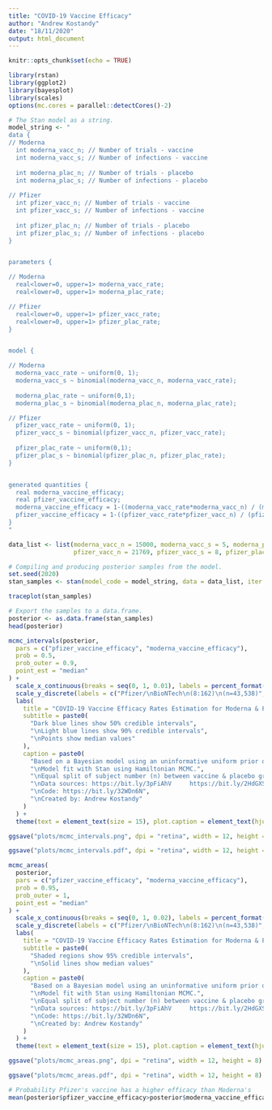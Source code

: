 ```yaml
---
title: "COVID-19 Vaccine Efficacy"
author: "Andrew Kostandy"
date: "18/11/2020"
output: html_document
---
```


```r
knitr::opts_chunk$set(echo = TRUE)
```

```r
library(rstan)
library(ggplot2)
library(bayesplot)
library(scales)
options(mc.cores = parallel::detectCores()-2)
```

```r
# The Stan model as a string.
model_string <- "
data {
// Moderna
  int moderna_vacc_n; // Number of trials - vaccine
  int moderna_vacc_s; // Number of infections - vaccine
  
  int moderna_plac_n; // Number of trials - placebo
  int moderna_plac_s; // Number of infections - placebo
  
// Pfizer
  int pfizer_vacc_n; // Number of trials - vaccine
  int pfizer_vacc_s; // Number of infections - vaccine
  
  int pfizer_plac_n; // Number of trials - placebo
  int pfizer_plac_s; // Number of infections - placebo
}


parameters {

// Moderna
  real<lower=0, upper=1> moderna_vacc_rate;
  real<lower=0, upper=1> moderna_plac_rate;

// Pfizer
  real<lower=0, upper=1> pfizer_vacc_rate;
  real<lower=0, upper=1> pfizer_plac_rate;
}


model {

// Moderna
  moderna_vacc_rate ~ uniform(0, 1);
  moderna_vacc_s ~ binomial(moderna_vacc_n, moderna_vacc_rate);
  
  moderna_plac_rate ~ uniform(0,1);
  moderna_plac_s ~ binomial(moderna_plac_n, moderna_plac_rate);

// Pfizer
  pfizer_vacc_rate ~ uniform(0, 1);
  pfizer_vacc_s ~ binomial(pfizer_vacc_n, pfizer_vacc_rate);
  
  pfizer_plac_rate ~ uniform(0,1);
  pfizer_plac_s ~ binomial(pfizer_plac_n, pfizer_plac_rate);
}


generated quantities {
  real moderna_vaccine_efficacy;
  real pfizer_vaccine_efficacy;
  moderna_vaccine_efficacy = 1-((moderna_vacc_rate*moderna_vacc_n) / (moderna_plac_rate*moderna_plac_n));
  pfizer_vaccine_efficacy = 1-((pfizer_vacc_rate*pfizer_vacc_n) / (pfizer_plac_rate*pfizer_plac_n));
}
"

data_list <- list(moderna_vacc_n = 15000, moderna_vacc_s = 5, moderna_plac_n = 15000, moderna_plac_s = 90,
                  pfizer_vacc_n = 21769, pfizer_vacc_s = 8, pfizer_plac_n = 21769, pfizer_plac_s = 162)

# Compiling and producing posterior samples from the model.
set.seed(2020)
stan_samples <- stan(model_code = model_string, data = data_list, iter = 8000)
```

```r
traceplot(stan_samples)
```

```r
# Export the samples to a data.frame.
posterior <- as.data.frame(stan_samples)
head(posterior)
```

```r
mcmc_intervals(posterior,
  pars = c("pfizer_vaccine_efficacy", "moderna_vaccine_efficacy"),
  prob = 0.5,
  prob_outer = 0.9,
  point_est = "median"
) +
  scale_x_continuous(breaks = seq(0, 1, 0.01), labels = percent_format(accuracy = 1)) +
  scale_y_discrete(labels = c("Pfizer/\nBioNTech\n(8:162)\n(n=43,538)", "Moderna\n(5:90)\n(n=30,000)")) +
  labs(
    title = "COVID-19 Vaccine Efficacy Rates Estimation for Moderna & Pfizer/BioNTech (Posterior Intervals)",
    subtitle = paste0(
      "Dark blue lines show 50% credible intervals",
      "\nLight blue lines show 90% credible intervals",
      "\nPoints show median values"
    ),
    caption = paste0(
      "Based on a Bayesian model using an uninformative uniform prior of rate & a binomial likelihood for the data.",
      "\nModel fit with Stan using Hamiltonian MCMC.",
      "\nEqual split of subject number (n) between vaccine & placebo groups assumed.",
      "\nData sources: https://bit.ly/3pFiAhV     https://bit.ly/2HdGXSD     https://bit.ly/3nAsyzs",
      "\nCode: https://bit.ly/32WDn6N",
      "\nCreated by: Andrew Kostandy"
    )
  ) +
  theme(text = element_text(size = 15), plot.caption = element_text(hjust = 0))
```

```r
ggsave("plots/mcmc_intervals.png", dpi = "retina", width = 12, height = 8)
```

```r
ggsave("plots/mcmc_intervals.pdf", dpi = "retina", width = 12, height = 8)
```

```r
mcmc_areas(
  posterior,
  pars = c("pfizer_vaccine_efficacy", "moderna_vaccine_efficacy"),
  prob = 0.95,
  prob_outer = 1,
  point_est = "median"
) +
  scale_x_continuous(breaks = seq(0, 1, 0.02), labels = percent_format(accuracy = 1)) +
  scale_y_discrete(labels = c("Pfizer/\nBioNTech\n(8:162)\n(n=43,538)", "Moderna\n(5:90)\n(n=30,000)")) +
  labs(
    title = "COVID-19 Vaccine Efficacy Rates Estimation for Moderna & Pfizer/BioNTech (Posterior Distributions)",
    subtitle = paste0(
      "Shaded regions show 95% credible intervals",
      "\nSolid lines show median values"
    ),
    caption = paste0(
      "Based on a Bayesian model using an uninformative uniform prior of rate & a binomial likelihood for the data.",
      "\nModel fit with Stan using Hamiltonian MCMC.",
      "\nEqual split of subject number (n) between vaccine & placebo groups assumed.",
      "\nData sources: https://bit.ly/3pFiAhV     https://bit.ly/2HdGXSD     https://bit.ly/3nAsyzs",
      "\nCode: https://bit.ly/32WDn6N",
      "\nCreated by: Andrew Kostandy"
    )
  ) +
  theme(text = element_text(size = 15), plot.caption = element_text(hjust = 0))
```

```r
ggsave("plots/mcmc_areas.png", dpi = "retina", width = 12, height = 8)
```

```r
ggsave("plots/mcmc_areas.pdf", dpi = "retina", width = 12, height = 8)
```


```r
# Probability Pfizer's vaccine has a higher efficacy than Moderna's
mean(posterior$pfizer_vaccine_efficacy>posterior$moderna_vaccine_efficacy)
```





